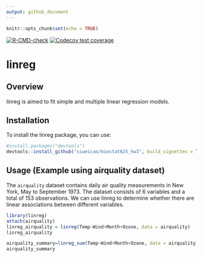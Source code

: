 ```yaml
---
output: github_document
---
```


```r
knitr::opts_chunk$set(echo = TRUE)
```

  <!-- badges: start -->
  [![R-CMD-check](https://github.com/siweicao/biostat625_hw3/actions/workflows/R-CMD-check.yaml/badge.svg)](https://github.com/siweicao/biostat625_hw3/actions/workflows/R-CMD-check.yaml)
  [![Codecov test coverage](https://codecov.io/gh/siweicao/biostat625_hw3/branch/main/graph/badge.svg)](https://app.codecov.io/gh/siweicao/biostat625_hw3?branch=main)
  <!-- badges: end -->


# linreg

## Overview
linreg is aimed to fit simple and multiple linear regression models. 

## Installation
To install the linreg package, you can use:

```r
#install.packages("devtools")
devtools::install_github("siweicao/biostat625_hw3", build_vignettes = T)
```


## Usage (Example using airquality dataset)
The `airquality` dataset contains daily air quality measurements in New York, May to September 1973. The dataset consists of 6 variables and a total of 153 observations. We can use linreg to determine whether there are linear associations between different variables. 

```r
library(linreg)
attach(airquality)
linreg_airquality = linreg(Temp~Wind+Month+Ozone, data = airquality)
linreg_airquality

airquality_summary=linreg_sum(Temp~Wind+Month+Ozone, data = airquality)
airquality_summary
```


